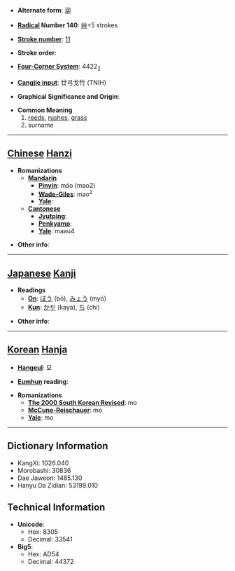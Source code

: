 * '''Alternate form''': [[泖]]

* '''[[Wiktionary:Chinese radical index| Radical]] Number 140''': [[Wiktionary:Chinese radical index 艸|艸]]+5 strokes

* '''[[Wiktionary:Chinese total strokes index|Stroke number]]''': [[Wiktionary:Chinese total strokes index 11|11]]

* '''Stroke order''': 

* '''[[Wiktionary:Chinese four corner index|Four-Corner System]]''': 4422<sub>2</sub>

* '''[[Wiktionary:Chinese Cangjie index|Cangjie input]]''': 廿弓戈竹 (TNIH)

* '''Graphical Significance and Origin''': 

* '''Common Meaning'''
*#[[reed]]s, [[rush]]es, [[grass]]
*# surname


----

== [[Chinese]] [[Hanzi]] ==

* '''Romanizations'''
** '''[[Mandarin]]'''
*** '''[[Pinyin]]''': máo (mao2)
*** '''[[Wade-Giles]]''': mao<sup>2</sup>
*** '''[[Yale]]''': 
** '''[[Cantonese]]'''
*** '''[[Jyutping]]''':
*** '''[[Penkyamp]]''': 
*** '''[[Yale]]''': maau4

* '''Other info''': 

----

== [[Japanese]] [[Kanji]] ==

* '''Readings'''
** '''[[On]]''': [[ぼう]] (bō), [[みょう]] (myō)
** '''[[Kun]]''': [[かや]] (kaya), [[ち]] (chi)

* '''Other info''':  

----

== [[Korean]] [[Hanja]] ==

* '''[[Hangeul]]''': 모

* '''[[Eumhun]] reading''': 

* '''Romanizations'''
** '''[[The 2000 South Korean Revised Romanization|The 2000 South Korean Revised]]''': mo
** '''[[McCune-Reischauer]]''': mo
** '''[[Yale]]''': mo

----

== Dictionary Information ==

* KangXi: 1026.040
* Morobashi: 30836
* Dae Jaweon: 1485.130
* Hanyu Da Zidian: 53199.010

== Technical Information ==

* '''Unicode''':
** Hex: 8305
** Decimal: 33541
* '''Big5''':
** Hex: AD54
** Decimal: 44372